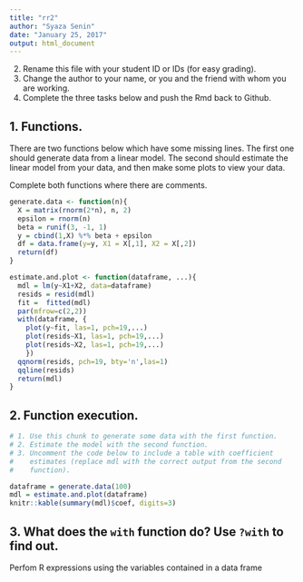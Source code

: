 ```yaml
---
title: "rr2"
author: "Syaza Senin"
date: "January 25, 2017"
output: html_document
---
```


2. Rename this file with your student ID or IDs (for easy grading).
1. Change the author to your name, or you and the friend with whom you are working.
3. Complete the three tasks below and push the Rmd back to Github.


## 1. Functions.

There are two functions below which have some missing lines. The first one should generate
data from a linear model. The second
should estimate the linear model from your data, and then make some plots to view your data.

Complete both functions where there are comments.

```r
generate.data <- function(n){
  X = matrix(rnorm(2*n), n, 2)
  epsilon = rnorm(n)
  beta = runif(3, -1, 1) 
  y = cbind(1,X) %*% beta + epsilon
  df = data.frame(y=y, X1 = X[,1], X2 = X[,2])
  return(df)
}

estimate.and.plot <- function(dataframe, ...){
  mdl = lm(y~X1+X2, data=dataframe)
  resids = resid(mdl)
  fit =  fitted(mdl)
  par(mfrow=c(2,2))
  with(dataframe, {
    plot(y~fit, las=1, pch=19,...)
    plot(resids~X1, las=1, pch=19,...)
    plot(resids~X2, las=1, pch=19,...)
    })
  qqnorm(resids, pch=19, bty='n',las=1)
  qqline(resids)
  return(mdl)
}
```

## 2. Function execution.

```r
# 1. Use this chunk to generate some data with the first function. 
# 2. Estimate the model with the second function.
# 3. Uncomment the code below to include a table with coefficient 
#    estimates (replace mdl with the correct output from the second
#    function).

dataframe = generate.data(100)
mdl = estimate.and.plot(dataframe)
knitr::kable(summary(mdl)$coef, digits=3)
```

## 3. What does the `with` function do? Use `?with` to find out.

Perfom R expressions using the variables contained in a data frame


